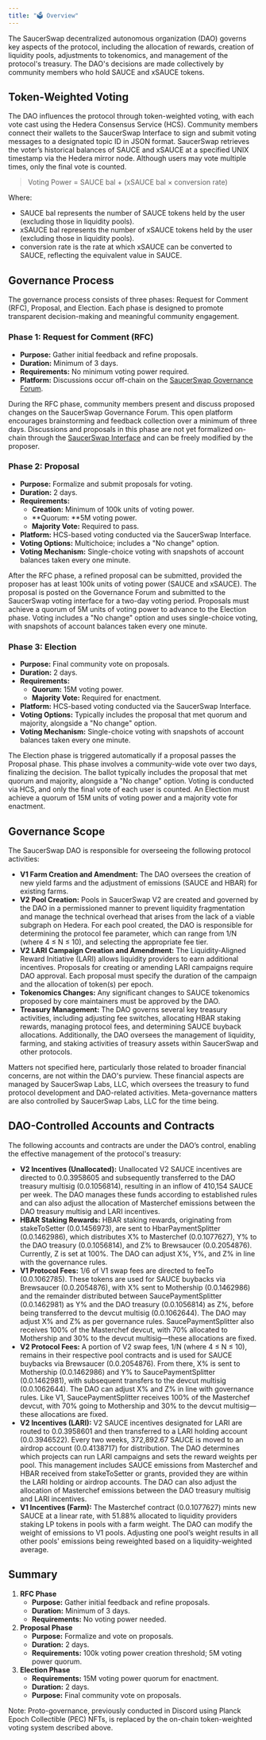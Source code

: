 ```yaml
---
title: "🗳️ Overview"
---
```


The SaucerSwap decentralized autonomous organization (DAO) governs key aspects of the protocol, including the allocation of rewards, creation of liquidity pools, adjustments to tokenomics, and management of the protocol's treasury. The DAO's decisions are made collectively by community members who hold SAUCE and xSAUCE tokens.

## Token-Weighted Voting

The DAO influences the protocol through token-weighted voting, with each vote cast using the Hedera Consensus Service (HCS). Community members connect their wallets to the SaucerSwap Interface to sign and submit voting messages to a designated topic ID in JSON format. SaucerSwap retrieves the voter’s historical balances of SAUCE and xSAUCE at a specified UNIX timestamp via the Hedera mirror node. Although users may vote multiple times, only the final vote is counted.

> Voting Power = SAUCE bal \+ (xSAUCE bal × conversion rate)

Where:

- SAUCE bal represents the number of SAUCE tokens held by the user (excluding those in liquidity pools).
- xSAUCE bal represents the number of xSAUCE tokens held by the user (excluding those in liquidity pools).
- conversion rate is the rate at which xSAUCE can be converted to SAUCE, reflecting the equivalent value in SAUCE.

## Governance Process

The governance process consists of three phases: Request for Comment (RFC), Proposal, and Election. Each phase is designed to promote transparent decision-making and meaningful community engagement.

### Phase 1: Request for Comment (RFC)

- **Purpose:** Gather initial feedback and refine proposals.
- **Duration:** Minimum of 3 days.
- **Requirements:** No minimum voting power required.
- **Platform:** Discussions occur off-chain on the [SaucerSwap Governance Forum](https://gov.saucerswap.finance/).

During the RFC phase, community members present and discuss proposed changes on the SaucerSwap Governance Forum. This open platform encourages brainstorming and feedback collection over a minimum of three days. Discussions and proposals in this phase are not yet formalized on-chain through the [SaucerSwap Interface](https://www.saucerswap.finance/governance) and can be freely modified by the proposer.

### **Phase 2: Proposal**

- **Purpose:** Formalize and submit proposals for voting.
- **Duration:** 2 days.
- **Requirements:**
  - **Creation:** Minimum of 100k units of voting power.
  - **Quorum: **5M voting power.
  - **Majority Vote:** Required to pass.
- **Platform:** HCS-based voting conducted via the SaucerSwap Interface.
- **Voting Options:** Multichoice; includes a "No change" option.
- **Voting Mechanism:** Single-choice voting with snapshots of account balances taken every one minute.

After the RFC phase, a refined proposal can be submitted, provided the proposer has at least 100k units of voting power (SAUCE and xSAUCE). The proposal is posted on the Governance Forum and submitted to the SaucerSwap voting interface for a two-day voting period. Proposals must achieve a quorum of 5M units of voting power to advance to the Election phase. Voting includes a "No change" option and uses single-choice voting, with snapshots of account balances taken every one minute.

### **Phase 3: Election**

- **Purpose:** Final community vote on proposals.
- **Duration:** 2 days.
- **Requirements:**
  - **Quorum:** 15M voting power.
  - **Majority Vote:** Required for enactment.
- **Platform:** HCS-based voting conducted via the SaucerSwap Interface.
- **Voting Options:** Typically includes the proposal that met quorum and majority, alongside a "No change" option.
- **Voting Mechanism:** Single-choice voting with snapshots of account balances taken every one minute.

The Election phase is triggered automatically if a proposal passes the Proposal phase. This phase involves a community-wide vote over two days, finalizing the decision. The ballot typically includes the proposal that met quorum and majority, alongside a "No change" option. Voting is conducted via HCS, and only the final vote of each user is counted. An Election must achieve a quorum of 15M units of voting power and a majority vote for enactment.

## Governance Scope

The SaucerSwap DAO is responsible for overseeing the following protocol activities:

- **V1 Farm Creation and Amendment:** The DAO oversees the creation of new yield farms and the adjustment of emissions (SAUCE and HBAR) for existing farms.
- **V2 Pool Creation:** Pools in SaucerSwap V2 are created and governed by the DAO in a permissioned manner to prevent liquidity fragmentation and manage the technical overhead that arises from the lack of a viable subgraph on Hedera. For each pool created, the DAO is responsible for determining the protocol fee parameter, which can range from 1/N (where 4 ≤ N ≤ 10), and selecting the appropriate fee tier.
- **V2 LARI Campaign Creation and Amendment:** The Liquidity-Aligned Reward Initiative (LARI) allows liquidity providers to earn additional incentives. Proposals for creating or amending LARI campaigns require DAO approval. Each proposal must specify the duration of the campaign and the allocation of token(s) per epoch.
- **Tokenomics Changes:** Any significant changes to SAUCE tokenomics proposed by core maintainers must be approved by the DAO.
- **Treasury Management:** The DAO governs several key treasury activities, including adjusting fee switches, allocating HBAR staking rewards, managing protocol fees, and determining SAUCE buyback allocations. Additionally, the DAO oversees the management of liquidity, farming, and staking activities of treasury assets within SaucerSwap and other protocols.

Matters not specified here, particularly those related to broader financial concerns, are not within the DAO's purview. These financial aspects are managed by SaucerSwap Labs, LLC, which oversees the treasury to fund protocol development and DAO-related activities. Meta-governance matters are also controlled by SaucerSwap Labs, LLC for the time being.

## DAO-Controlled Accounts and Contracts

The following accounts and contracts are under the DAO’s control, enabling the effective management of the protocol's treasury:

- **V2 Incentives (Unallocated):** Unallocated V2 SAUCE incentives are directed to 0.0.3958605 and subsequently transferred to the DAO treasury multisig (0.0.1056814), resulting in an inflow of 410,154 SAUCE per week. The DAO manages these funds according to established rules and can also adjust the allocation of Masterchef emissions between the DAO treasury multisig and LARI incentives.
- **HBAR Staking Rewards:** HBAR staking rewards, originating from stakeToSetter (0.0.1456973), are sent to HbarPaymentSplitter (0.0.1462986), which distributes X% to Masterchef (0.0.1077627), Y% to the DAO treasury (0.0.1056814), and Z% to Brewsaucer (0.0.2054876). Currently, Z is set at 100%. The DAO can adjust X%, Y%, and Z% in line with the governance rules.
- **V1 Protocol Fees:** 1/6 of V1 swap fees are directed to feeTo (0.0.1062785). These tokens are used for SAUCE buybacks via Brewsaucer (0.0.2054876), with X% sent to Mothership (0.0.1462986) and the remainder distributed between SaucePaymentSplitter (0.0.1462981) as Y% and the DAO treasury (0.0.1056814) as Z%, before being transferred to the devcut multisig (0.0.1062644). The DAO may adjust X% and Z% as per governance rules. SaucePaymentSplitter also receives 100% of the Masterchef devcut, with 70% allocated to Mothership and 30% to the devcut multisig—these allocations are fixed.
- **V2 Protocol Fees:** A portion of V2 swap fees, 1/N (where 4 ≤ N ≤ 10), remains in their respective pool contracts and is used for SAUCE buybacks via Brewsaucer (0.0.2054876). From there, X% is sent to Mothership (0.0.1462986) and Y% to SaucePaymentSplitter (0.0.1462981), with subsequent transfers to the devcut multisig (0.0.1062644). The DAO can adjust X% and Z% in line with governance rules. Like V1, SaucePaymentSplitter receives 100% of the Masterchef devcut, with 70% going to Mothership and 30% to the devcut multisig—these allocations are fixed.
- **V2 Incentives (LARI):** V2 SAUCE incentives designated for LARI are routed to 0.0.3958601 and then transferred to a LARI holding account (0.0.3946522). Every two weeks, 372,892.67 SAUCE is moved to an airdrop account (0.0.4138717) for distribution. The DAO determines which projects can run LARI campaigns and sets the reward weights per pool. This management includes SAUCE emissions from Masterchef and HBAR received from stakeToSetter or grants, provided they are within the LARI holding or airdrop accounts. The DAO can also adjust the allocation of Masterchef emissions between the DAO treasury multisig and LARI incentives.
- **V1 Incentives (Farm):** The Masterchef contract (0.0.1077627) mints new SAUCE at a linear rate, with 51.88% allocated to liquidity providers staking LP tokens in pools with a farm weight. The DAO can modify the weight of emissions to V1 pools. Adjusting one pool’s weight results in all other pools' emissions being reweighted based on a liquidity-weighted average.

## Summary

1. **RFC Phase**
   - **Purpose:** Gather initial feedback and refine proposals.
   - **Duration:** Minimum of 3 days.
   - **Requirements:** No voting power needed.
2. **Proposal Phase**
   - **Purpose:** Formalize and vote on proposals.
   - **Duration:** 2 days.
   - **Requirements:** 100k voting power creation threshold; 5M voting power quorum.
3. **Election Phase**
   - **Requirements:** 15M voting power quorum for enactment.
   - **Duration:** 2 days.
   - **Purpose:** Final community vote on proposals.

<Info>
  Note: Proto-governance, previously conducted in Discord using Planck Epoch Collectible (PEC) NFTs, is replaced by the on-chain token-weighted voting system described above.
</Info>